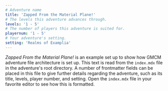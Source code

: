```yaml
---
# Adventure name
title: 'Zapped From the Material Plane!'
# The levels this adventure advances through.
levels: '1 - 5'
# The number of players this adventure is suited for.
playernum: '1 - 5'
# Your adventure's setting.
setting: 'Realms of Examplia'
---
```


_Zapped From the Material Plane!_ is an example set up to show how GMCM adventure file architecture is set up. This text is read from the `index.mdx` file in the adventure's root directory. A number of frontmatter fields can be placed in this file to give further details regarding the adventure, such as its title, levels, player number, and setting. Open the `index.mdx` file in your favorite editor to see how this is formatted.

